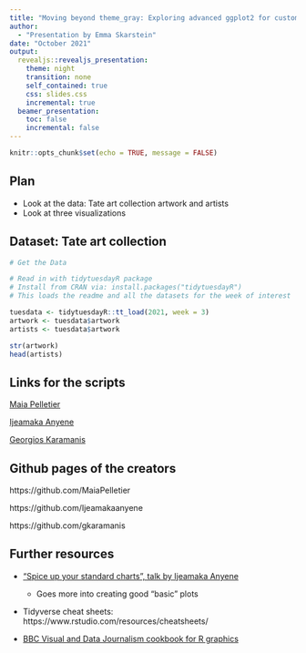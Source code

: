 ```yaml
---
title: "Moving beyond theme_gray: Exploring advanced ggplot2 for customized plot layouts"
author: 
  - "Presentation by Emma Skarstein"
date: "October 2021"
output:
  revealjs::revealjs_presentation:
    theme: night
    transition: none
    self_contained: true
    css: slides.css
    incremental: true
  beamer_presentation:
    toc: false
    incremental: false
---
```


```r
knitr::opts_chunk$set(echo = TRUE, message = FALSE)
```

## Plan

- Look at the data: Tate art collection artwork and artists
- Look at three visualizations

## Dataset: Tate art collection
```r
# Get the Data

# Read in with tidytuesdayR package 
# Install from CRAN via: install.packages("tidytuesdayR")
# This loads the readme and all the datasets for the week of interest

tuesdata <- tidytuesdayR::tt_load(2021, week = 3)
artwork <- tuesdata$artwork
artists <- tuesdata$artwork

str(artwork)
head(artists)
```


## Links for the scripts

[Maia Pelletier](https://github.com/MaiaPelletier/tidytuesday/blob/master/R/2021_Week03_TateArt.R)

[Ijeamaka Anyene](https://github.com/Ijeamakaanyene/tidytuesday/blob/master/scripts/2021_02_tate.Rmd)

[Georgios Karamanis](https://github.com/gkaramanis/tidytuesday/blob/master/2021/2021-week2/art-collections.R )


## Github pages of the creators

https://github.com/MaiaPelletier

https://github.com/Ijeamakaanyene

https://github.com/gkaramanis 



## Further resources

- ["Spice up your standard charts", talk by Ijeamaka Anyene](https://www.youtube.com/watch?v=LlVf8foXUmM)
  - Goes more into creating good "basic" plots
  
- Tidyverse cheat sheets: https://www.rstudio.com/resources/cheatsheets/ 

- [BBC Visual and Data Journalism cookbook for R graphics](https://bbc.github.io/rcookbook/)

